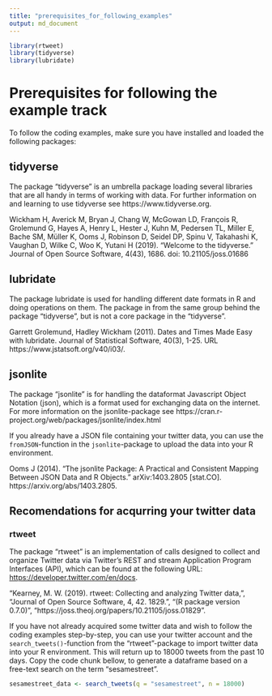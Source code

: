 ```yaml
---
title: "prerequisites_for_following_examples"
output: md_document
---
```

```r
library(rtweet)
library(tidyverse)
library(lubridate)
```

# Prerequisites for following the example track

To follow the coding examples, make sure you have installed and loaded the following packages:

## tidyverse
The package "tidyverse" is an umbrella package loading several libraries that are all handy in terms of working with data. For further information on and learning to use tidyverse see https://www.tidyverse.org. 

Wickham H, Averick M, Bryan J, Chang W, McGowan LD, François R, Grolemund G, Hayes A, Henry L, Hester J, Kuhn M, Pedersen TL, Miller E, Bache SM, Müller K, Ooms J, Robinson D, Seidel DP, Spinu V, Takahashi K, Vaughan D, Wilke C, Woo K, Yutani H (2019). “Welcome to the tidyverse.” Journal of Open Source Software, 4(43), 1686. doi: 10.21105/joss.01686


## lubridate
The package lubridate is used for handling different date formats in R and doing operations on them. The package in from the same group behind the package "tidyverse", but is not a core package in the "tidyverse". 

Garrett Grolemund, Hadley Wickham (2011). Dates and Times Made Easy with lubridate. Journal of Statistical Software, 40(3), 1-25. URL https://www.jstatsoft.org/v40/i03/.

## jsonlite
The package "jsonlite" is for handling the dataformat Javascript Object Notation (json), which is a format used for exchanging data on the internet. For more information on the jsonlite-package see https://cran.r-project.org/web/packages/jsonlite/index.html

If you already have a JSON file containing your twitter data, you can use the `fromJSON`-function in the `jsonlite`-package to upload the data into your R environment.

Ooms J (2014). “The jsonlite Package: A Practical and Consistent Mapping Between JSON Data and R Objects.” arXiv:1403.2805 [stat.CO]. https://arxiv.org/abs/1403.2805.

## Recomendations for acqurring your twitter data

### rtweet
The package "rtweet" is an implementation of calls designed to collect and organize Twitter data via Twitter's REST and stream Application Program Interfaces (API), which can be found at the following URL:
    <https://developer.twitter.com/en/docs>.

"Kearney, M. W. (2019). rtweet: Collecting and analyzing Twitter data,", "Journal of Open Source Software, 4, 42. 1829.", "(R package version 0.7.0)", "https://joss.theoj.org/papers/10.21105/joss.01829".

If you have not already acquired some twitter data and wish to follow the coding examples step-by-step, you can use your twitter account and the `search_tweets()`-function from the "rtweet"-package to import twitter data into your R environment. This will return up to 18000 tweets from the past 10 days. Copy the code chunk bellow, to generate a dataframe based on a free-text search on the term "sesamestreet".

```r
sesamestreet_data <- search_tweets(q = "sesamestreet", n = 18000)
```
